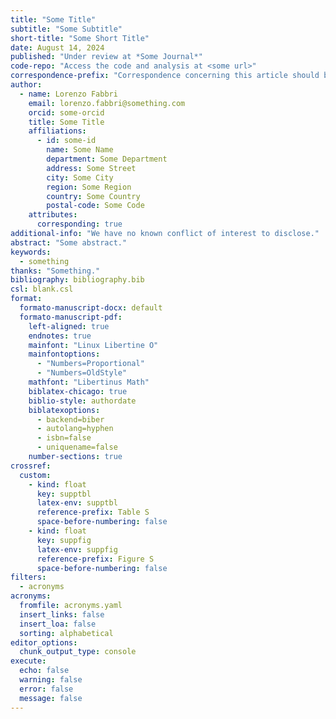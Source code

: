 ```yaml
---
title: "Some Title"
subtitle: "Some Subtitle"
short-title: "Some Short Title"
date: August 14, 2024
published: "Under review at *Some Journal*"
code-repo: "Access the code and analysis at <some url>"
correspondence-prefix: "Correspondence concerning this article should be addressed to"
author:
  - name: Lorenzo Fabbri
    email: lorenzo.fabbri@something.com
    orcid: some-orcid
    title: Some Title
    affiliations:
      - id: some-id
        name: Some Name
        department: Some Department
        address: Some Street
        city: Some City
        region: Some Region
        country: Some Country
        postal-code: Some Code
    attributes:
      corresponding: true
additional-info: "We have no known conflict of interest to disclose."
abstract: "Some abstract."
keywords:
  - something
thanks: "Something."
bibliography: bibliography.bib
csl: blank.csl
format:
  formato-manuscript-docx: default
  formato-manuscript-pdf:
    left-aligned: true
    endnotes: true
    mainfont: "Linux Libertine O"
    mainfontoptions:
      - "Numbers=Proportional"
      - "Numbers=OldStyle"
    mathfont: "Libertinus Math"
    biblatex-chicago: true
    biblio-style: authordate
    biblatexoptions:
      - backend=biber
      - autolang=hyphen
      - isbn=false
      - uniquename=false
    number-sections: true
crossref:
  custom:
    - kind: float
      key: supptbl
      latex-env: supptbl
      reference-prefix: Table S
      space-before-numbering: false
    - kind: float
      key: suppfig
      latex-env: suppfig
      reference-prefix: Figure S
      space-before-numbering: false
filters:
  - acronyms
acronyms:
  fromfile: acronyms.yaml
  insert_links: false
  insert_loa: false
  sorting: alphabetical
editor_options:
  chunk_output_type: console
execute:
  echo: false
  warning: false
  error: false
  message: false
---
```

